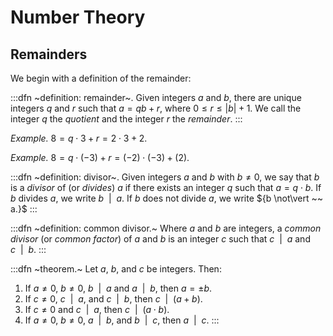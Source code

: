 # Number Theory


## Remainders
We begin with a definition of the remainder:

:::dfn
~definition: remainder~. Given integers ${a}$ and ${b,}$ there are unique integers ${q}$ and ${r}$ such that ${a = qb + r,}$ where ${0 \leq r \leq \lvert b \rvert + 1.}$ We call the integer ${q}$ the _quotient_ and the integer ${r}$ the _remainder_.
:::

_Example._ ${8 = q \cdot 3 + r = 2 \cdot 3 + 2.}$

_Example._ ${8 = q \cdot (-3) + r = (-2) \cdot (-3) + (2).}$

:::dfn
~definition: divisor~. Given integers ${a}$ and ${b}$ with ${b \neq 0,}$ we say that ${b}$ is a _divisor_ of (or _divides_) ${a}$ if there exists an integer ${q}$ such that ${a = q \cdot b.}$ If ${b}$ divides ${a,}$ we write ${b ~~\vert~~ a.}$ If ${b}$ does not divide ${a,}$ we write ${b \not\vert ~~ a.}$
:::

:::dfn
~definition: common divisor.~ Where ${a}$ and ${b}$ are integers, a _common divisor_ (or _common factor_) of ${a}$ and ${b}$ is an integer ${c}$ such that ${c ~~\vert~~ a}$ and ${c ~~ \vert ~~ b.}$
:::

:::dfn
~theorem.~ Let ${a,}$ ${b,}$ and ${c}$ be integers. Then:

1. If ${a \neq 0,}$ ${b \neq 0,}$ ${b ~~ \vert ~~ a}$ and ${a ~~ \vert ~~ b,}$ then ${a = \pm b.}$
2. If ${c \neq 0,}$ ${c ~~ \vert ~~ a,}$ and ${c ~~ \vert ~~ b,}$ then ${c ~~\vert~~ (a + b).}$
3. If ${c \neq 0}$ and ${c ~~ \vert ~~ a,}$ then ${c ~~ \vert ~~ (a \cdot b).}$
4. If ${a \neq 0,}$ ${b \neq 0,}$ ${a ~~ \vert ~~ b,}$ and ${b ~~ \vert ~~ c,}$ then ${a ~~ \vert ~~ c.}$
:::

